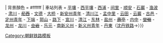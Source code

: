 {{鐵道路線
| 模板名稱 = 平义线
| 名稱 = [[平義線]]
| 代表色 = blue
 | Logo = {{#ifeq: {{NAMESPACE}} | {{NS:0}} |[[File:DPRKRailway -vector.svg|20px|朝鲜民主主义人民共和国铁道省标志|link=朝鲜民主主义人民共和国铁道省]]}}
| 背景顏色 = #ffffff
| 車站列表 = [[平壤站|平壤]] - [[西平壤站|西平壤]] - [[西浦站 (平壤市)|西浦]] - [[间里站|间里]] - [[顺安站 (平壤市)|顺安]] - [[石巖站|石巖]] - [[渔波站|渔波]] - [[肃川站|肃川]] - <del>[[尼西站|尼西]]</del> - [[文德站 (平安南道)|文德]] - [[大桥站 (平安南道)|大桥]] - [[新安州青年站|新安州青年]] - [[清川江站|清川江]] - [[孟中里站|孟中里]] - [[云田站|云田]] - [[雲巖站|云巖]] - [[古邑站|古邑]] - [[定州青年站|定州青年]] - [[下端站 (平安北道)|下端]] - [[郭山站|郭山]] - [[路下站|路下]] - [[宣川站|宣川]] - [[清江站|清江]] - [[东林站|东林]] - [[盐州站|盐州]] - <del>[[壽亭站|壽亭]]</del> - [[内中站|内中]] - <del>[[堂嶺站 (平安北道)|堂嶺]]</del> - [[龙州站|龙州]] - [[龙川站 (平安北道)|龙川]] - <del>[[立岩站 (平安北道)|立岩]]</del> - [[乐元站|乐元]] - [[南新义州站|南新义州]] - [[新义州青年站|新义州青年]] - [[丹东站|丹東]]（{{CHN}}[[沈丹铁路]]→）}}<noinclude>
[[Category:朝鲜铁路模板]]

</noinclude>